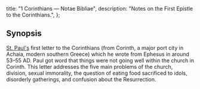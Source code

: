   title: "1 Corinthians — Notae Bibliae",
  description: "Notes on the First Epistle to the Corinthians.",
};

<Initial text="First Corinthians"/>

## Synopsis

[St. Paul's](/people/saints/paul) first letter to the Corinthians (from Corinth, a major port city in Achaia, modern southern Greece) which he wrote from Ephesus in around 53–55 AD. Paul got word that things were not going well within the church in Corinth. This letter addresses the five main problems of the church, division, sexual immorality, the question of eating food sacrificed to idols, disorderly gatherings, and confusion about the Resurrection.
